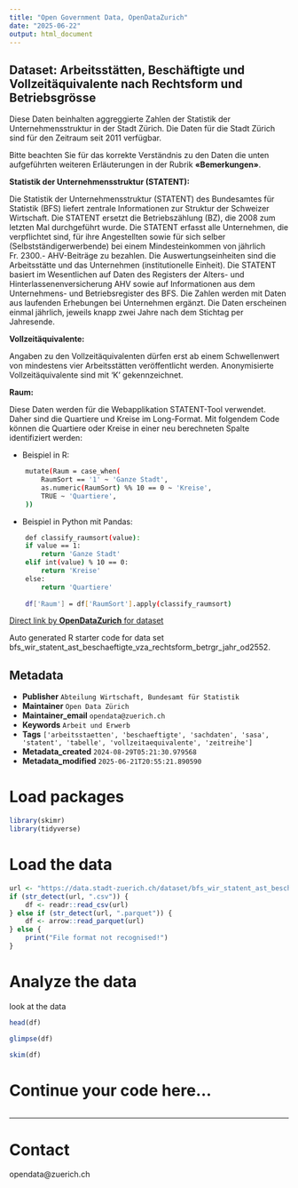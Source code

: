 ```yaml
---
title: "Open Government Data, OpenDataZurich"
date: "2025-06-22"
output: html_document
---
```


## Dataset: Arbeitsstätten, Beschäftigte und Vollzeitäquivalente nach Rechtsform und Betriebsgrösse


Diese Daten beinhalten aggreggierte Zahlen der Statistik der Unternehmensstruktur in der Stadt Zürich. Die Daten für die Stadt Zürich sind für den Zeitraum seit 2011 verfügbar.

Bitte beachten Sie für das korrekte Verständnis zu den Daten die unten aufgeführten weiteren Erläuterungen in der Rubrik **«Bemerkungen»**.



**Statistik der Unternehmensstruktur (STATENT):**

 Die Statistik der Unternehmensstruktur (STATENT) des Bundesamtes für Statistik (BFS) liefert zentrale Informationen zur Struktur der Schweizer Wirtschaft. Die STATENT ersetzt die Betriebszählung (BZ), die
2008 zum letzten Mal durchgeführt wurde. Die STATENT erfasst alle Unternehmen, die
verpflichtet sind, für ihre Angestellten sowie für sich selber (Selbstständigerwerbende) bei
einem Mindesteinkommen von jährlich Fr. 2300.- AHV-Beiträge zu bezahlen. Die
Auswertungseinheiten sind die Arbeitsstätte und das Unternehmen (institutionelle
Einheit).
Die STATENT basiert im Wesentlichen auf Daten des Registers der Alters- und Hinterlassenenversicherung AHV sowie auf Informationen aus dem Unternehmens- und Betriebsregister des BFS. Die Zahlen werden mit Daten aus laufenden Erhebungen bei Unternehmen ergänzt.
Die Daten erscheinen einmal jährlich, jeweils knapp zwei Jahre nach dem Stichtag per Jahresende.

 

[]()

**Vollzeitäquivalente:**

 
Angaben zu den Vollzeitäquivalenten dürfen erst ab einem Schwellenwert von mindestens vier Arbeitsstätten veröffentlicht werden. Anonymisierte Vollzeitäquivalente sind mit 'K' gekennzeichnet.
 

[]()

**Raum:**

 
Diese Daten werden für die Webapplikation STATENT-Tool verwendet. Daher sind die Quartiere und Kreise im Long-Format. Mit folgendem Code können die Quartiere oder Kreise in einer neu berechneten Spalte identifiziert werden:

- Beispiel in R:
```sh
    mutate(Raum = case_when(
        RaumSort == '1' ~ 'Ganze Stadt',
        as.numeric(RaumSort) %% 10 == 0 ~ 'Kreise',
        TRUE ~ 'Quartiere',
    ))
```

- Beispiel in Python mit Pandas:
```sh
    def classify_raumsort(value):
    if value == 1:
        return 'Ganze Stadt'
    elif int(value) % 10 == 0:
        return 'Kreise'
    else:
        return 'Quartiere'
        
    df['Raum'] = df['RaumSort'].apply(classify_raumsort)
``` 


[]()



[Direct link by **OpenDataZurich** for dataset](https://data.stadt-zuerich.ch/dataset/bfs_wir_statent_ast_beschaeftigte_vza_rechtsform_betrgr_jahr_od2552)

Auto generated R starter code for data set bfs_wir_statent_ast_beschaeftigte_vza_rechtsform_betrgr_jahr_od2552.

## Metadata

- **Publisher** `Abteilung Wirtschaft, Bundesamt für Statistik`
- **Maintainer** `Open Data Zürich`
- **Maintainer_email** `opendata@zuerich.ch`
- **Keywords** `Arbeit und Erwerb`
- **Tags** `['arbeitsstaetten', 'beschaeftigte', 'sachdaten', 'sasa', 'statent', 'tabelle', 'vollzeitaequivalente', 'zeitreihe']`
- **Metadata_created** `2024-08-29T05:21:30.979568`
- **Metadata_modified** `2025-06-21T20:55:21.890590`


# Load packages

```r
library(skimr)
library(tidyverse)
```

# Load the data

```r
url <- "https://data.stadt-zuerich.ch/dataset/bfs_wir_statent_ast_beschaeftigte_vza_rechtsform_betrgr_jahr_od2552/download/WIR255OD2552.csv"
if (str_detect(url, ".csv")) {
    df <- readr::read_csv(url)
} else if (str_detect(url, ".parquet")) {
    df <- arrow::read_parquet(url)
} else {
    print("File format not recognised!")
}
```

# Analyze the data

look at the data
```r
head(df)
```

```r
glimpse(df)
```

```r
skim(df)
```

# Continue your code here...

```r

```

------------------------------------------------------------------------

# Contact

opendata@zuerich.ch

